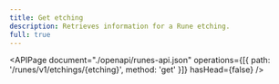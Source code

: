 ```yaml
---
title: Get etching
description: Retrieves information for a Rune etching.
full: true
---
```


<APIPage
  document="./openapi/runes-api.json"
  operations={[{ path: '/runes/v1/etchings/{etching}', method: 'get' }]}
  hasHead={false}
/>
